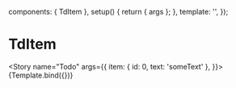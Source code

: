 <!-- TdItem.stories.mdx-->



<Meta title="Molecules/TdItem" component={TdItem} />

  components: { TdItem },
  setup() {
    return { args };
  },
  template: '<TdItem v-bind="args" />',
});

# TdItem

<Story name="Todo"
  args={{
    item: {
        id: 0,
        text: 'someText'
    },
  }}>
  {Template.bind({})}
</Story>
